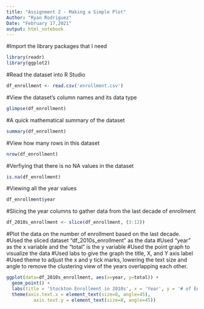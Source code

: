 ```yaml
---
title: "Assignment 2 - Making a Simple Plot"
Author: "Ryan Rodriguez"
Date: "February 17,2021"
output: html_notebook
---
```


#Import the library packages that I need
```r
library(readr)
library(ggplot2)
```

#Read the dataset into R Studio
```r
df_enrollment <- read.csv('enrollment.csv')

```

#View the dataset's column names and its data type
```r
glimpse(df_enrollment)
```

#A quick mathematical summary of the dataset
```r
summary(df_enrollment)
```

#View how many rows in this dataset
```r
nrow(df_enrollment)
```

#Verfiying that there is no NA values in the dataset
```r
is.na(df_enrollment)
```

#Viewing all the year values
```r
df_enrollment$year
```

#Slicing the year columns to gather data from the last decade of enrollment
```r
df_2010s_enrollment <- slice(df_enrollment, (3:12))
```


#Plot the data on the number of enrollment based on the last decade.
#Used the sliced dataset "df_2010s_enrollment" as the data
#Used "year" as the x variable and the "total" is the y variable
#Used the point graph to visualize the data
#Used labs to give the graph the title, X, and Y axis label
#Used theme to adjust the x and y tick marks, lowering the text size and angle to remove the clustering view of the years overlapping each other.
```r
ggplot(data=df_2010s_enrollment, aes(x=year, y=total)) +
  geom_point() +
  labs(title = 'Stockton Enrollment in 2010s', x = 'Year', y = '# of Enrollment') +
  theme(axis.text.x = element_text(size=8, angle=45),
          axis.text.y = element_text(size=8, angle=45))
```
